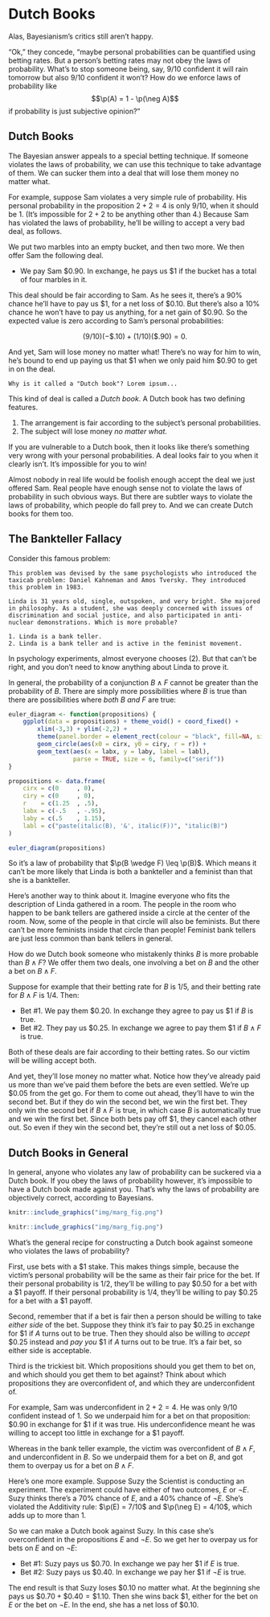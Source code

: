 # Dutch Books

Alas, Bayesianism's critics still aren't happy. 

"Ok," they concede, "maybe personal probabilities can be quantified using betting rates. But a person's betting rates may not obey the laws of probability. What's to stop someone being, say, $9/10$ confident it will rain tomorrow but also $9/10$ confident it won't? How do we enforce laws of probability like
$$\p(A) = 1 - \p(\neg A)$$
if probability is just subjective opinion?"


## Dutch Books

The Bayesian answer appeals to a special betting technique. If someone violates the laws of probability, we can use this technique to take advantage of them. We can sucker them into a deal that will lose them money no matter what.

For example, suppose Sam violates a very simple rule of probability. His personal probability in the proposition $2+2=4$ is only $9/10$, when it should be $1$. (It's impossible for $2+2$ to be anything other than $4$.) Because Sam has violated the laws of probability, he'll be willing to accept a very bad deal, as follows.

We put two marbles into an empty bucket, and then two more. We then offer Sam the following deal.

- We pay Sam $\$0.90$. In exchange, he pays us $\$1$ if the bucket has a total of four marbles in it.

This deal should be fair according to Sam. As he sees it, there's a $90\%$ chance he'll have to pay us $\$1$, for a net loss of $\$0.10$. But there's also a $10\%$ chance he won't have to pay us anything, for a net gain of $\$0.90$.  So the expected value is zero according to Sam's personal probabilities:

$$ (9/10)(-\$.10) + (1/10)(\$.90) = 0. $$

And yet, Sam will lose money no matter what! There's no way for him to win, he's bound to end up paying us that $\$1$ when we only paid him $\$0.90$ to get in on the deal.

```marginfigure
Why is it called a "Dutch book"? Lorem ipsum...
```

This kind of deal is called a *Dutch book*. A Dutch book has two defining features.

1. The arrangement is fair according to the subject's personal probabilities.
2. The subject will lose money *no matter what*.

If you are vulnerable to a Dutch book, then it looks like there's something very wrong with your personal probabilities. A deal looks fair to you when it clearly isn't. It's impossible for you to win!

Almost nobody in real life would be foolish enough accept the deal we just offered Sam. Real people have enough sense not to violate the laws of probability in such obvious ways. But there are subtler ways to violate the laws of probability, which people do fall prey to. And we can create Dutch books for them too.


## The Bankteller Fallacy

Consider this famous problem:

```marginfigure
This problem was devised by the same psychologists who introduced the taxicab problem: Daniel Kahneman and Amos Tversky. They introduced this problem in 1983.
```

```block
Linda is 31 years old, single, outspoken, and very bright. She majored in philosophy. As a student, she was deeply concerned with issues of discrimination and social justice, and also participated in anti-nuclear demonstrations. Which is more probable?

1. Linda is a bank teller.
2. Linda is a bank teller and is active in the feminist movement.
```

In psychology experiments, almost everyone chooses (2). But that can't be right, and you don't need to know anything about Linda to prove it.

In general, the probability of a conjunction $B \wedge F$ cannot be greater than the probability of $B$. There are simply more possibilities where $B$ is true than there are possibilities where *both* $B$ *and* $F$ are true: 

```r
euler_diagram <- function(propositions) {
    ggplot(data = propositions) + theme_void() + coord_fixed() +
        xlim(-3,3) + ylim(-2,2) +
        theme(panel.border = element_rect(colour = "black", fill=NA, size=1)) +
        geom_circle(aes(x0 = cirx, y0 = ciry, r = r)) +
        geom_text(aes(x = labx, y = laby, label = labl), 
                  parse = TRUE, size = 6, family=c("serif"))
}

propositions <- data.frame(
    cirx = c(0     , 0),
    ciry = c(0     , 0),
    r    = c(1.25  , .5),
    labx = c(-.5   , -.95),
    laby = c(.5    , 1.15),
    labl = c("paste(italic(B), '&', italic(F))", "italic(B)")
)

euler_diagram(propositions)
```

So it's a law of probability that $\p(B \wedge F) \leq \p(B)$. Which means it can't be more likely that Linda is both a bankteller and a feminist than that she is a bankteller.

Here's another way to think about it. Imagine everyone who fits the description of Linda gathered in a room. The people in the room who happen to be bank tellers are gathered inside a circle at the center of the room. Now, some of the people in that circle will also be feminists. But there can't be more feminists inside that circle than people! Feminist bank tellers are just less common than bank tellers in general.

How do we Dutch book someone who mistakenly thinks $B$ is more probable than $B \wedge F$? We offer them two deals, one involving a bet on $B$ and the other a bet on $B \wedge F$.

Suppose for example that their betting rate for $B$ is $1/5$, and their betting rate for $B \wedge F$ is $1/4$. Then:

- Bet #1. We pay them $\$0.20$. In exchange they agree to pay us $\$1$ if $B$ is true.
- Bet #2. They pay us $\$0.25$. In exchange we agree to pay them $\$1$ if $B \wedge F$ is true.

Both of these deals are fair according to their betting rates. So our victim will be willing accept both.

And yet, they'll lose money no matter what. Notice how they've already paid us more than we've paid them before the bets are even settled. We're up $\$0.05$ from the get go. For them to come out ahead, they'll have to win the second bet. But if they do win the second bet, we win the first bet. They only win the second bet if $B \wedge F$ is true, in which case $B$ is automatically true and we win the first bet. Since both bets pay off $\$1$, they cancel each other out. So even if they win the second bet, they're still out a net loss of $\$0.05$.


## Dutch Books in General

In general, anyone who violates any law of probability can be suckered via a Dutch book. If you obey the laws of probability however, it's impossible to have a Dutch book made against you. That's why the laws of probability are objectively correct, according to Bayesians.

```r
knitr::include_graphics("img/marg_fig.png")
```
```r
knitr::include_graphics("img/marg_fig.png")
```

What's the general recipe for constructing a Dutch book against someone who violates the laws of probability?

First, use bets with a $\$1$ stake. This makes things simple, because the victim's personal probability will be the same as their fair price for the bet. If their personal probability is $1/2$, they'll be willing to pay $\$0.50$ for a bet with a $\$1$ payoff. If their personal probability is $1/4$, they'll be willing to pay $\$0.25$ for a bet with a $\$1$ payoff.

Second, remember that if a bet is fair then a person should be willing to take *either side* of the bet. Suppose they think it's fair to pay $\$0.25$ in exchange for $\$1$ if $A$ turns out to be true. Then they should also be willing to *accept* $\$0.25$ instead and *pay you* $\$1$ if $A$ turns out to be true. It's a fair bet, so either side is acceptable.

Third is the trickiest bit. Which propositions should you get them to bet on, and which should you get them to bet against? Think about which propositions they are overconfident of, and which they are underconfident of.

For example, Sam was underconfident in $2+2=4$. He was only $9/10$ confident instead of $1$. So we underpaid him for a bet on that proposition: $\$0.90$ in exchange for $\$1$ if it was true. His underconfidence meant he was willing to accept too little in exchange for a $\$1$ payoff.

Whereas in the bank teller example, the victim was overconfident of $B \wedge F$, and underconfident in $B$. So we underpaid them for a bet on $B$, and got them to overpay us for a bet on $B \wedge F$.

Here's one more example. Suppose Suzy the Scientist is conducting an experiment. The experiment could have either of two outcomes, $E$ or $\neg E$. Suzy thinks there's a $70\%$ chance of $E$, and a $40\%$ chance of $\neg E$. She's violated the Additivity rule: $\p(E) = 7/10$ and $\p(\neg E) = 4/10$, which adds up to more than $1$.

So we can make a Dutch book against Suzy. In this case she's overconfident in the propositions $E$ and $\neg E$. So we get her to overpay us for bets on $E$ and on $\neg E$:

- Bet \#1: Suzy pays us $\$0.70$. In exchange we pay her $\$1$ if $E$ is true.
- Bet \#2: Suzy pays us $\$0.40$. In exchange we pay her $\$1$ if $\neg E$ is true.

The end result is that Suzy loses $\$0.10$ no matter what. At the beginning she pays us $\$0.70 + \$0.40 = \$1.10$. Then she wins back $\$1$, either for the bet on $E$ or the bet on $\neg E$. In the end, she has a net loss of $\$0.10$.

